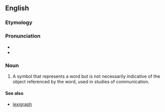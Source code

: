 ==English==

===Etymology===

{{confix|lexi|gram|lang=en}}

===Pronunciation===
*{{IPA|ˈlɛks.əˌɡɹæm|lang=en}}
*{{rhymes|ɛksəɡræm|lang=en}}

===Noun===
{{en-noun}}
{{wikipedia}}
# {{context|psychology|lang=en}} A symbol that represents a word but is not necessarily indicative of the object referenced by the word, used in studies of communication.

====See also====
*[[lexigraph]]